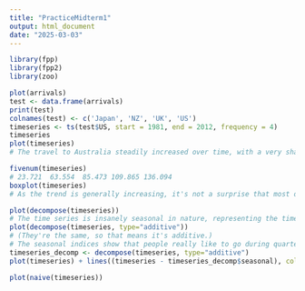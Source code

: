 ---
title: "PracticeMidterm1"
output: html_document
date: "2025-03-03"
---
```{r}
library(fpp)
library(fpp2)
library(zoo)

plot(arrivals)
test <- data.frame(arrivals)
print(test)
colnames(test) <- c('Japan', 'NZ', 'UK', 'US')
timeseries <- ts(test$US, start = 1981, end = 2012, frequency = 4)
timeseries
plot(timeseries)
# The travel to Australia steadily increased over time, with a very sharp increase in about 1987 to 1989, generally increasing over time, with spikes in particular seasons indicating that people prefer to go there during certain times of the year.

fivenum(timeseries)
# 23.721  63.554  85.473 109.865 136.094
boxplot(timeseries)
# As the trend is generally increasing, it's not a surprise that most data is within a fairly high portion representing both the highs and lows of the later data. The long tail at the bottom shows that there's more spread-out data towards the lower end, showing a generally increasing trend over time.

plot(decompose(timeseries))
# The time series is insanely seasonal in nature, representing the time of year someone would want to go to Australia. Because the seasonality is static, it's additive.
plot(decompose(timeseries, type="additive"))
# (They're the same, so that means it's additive.)
# The seasonal indices show that people really like to go during quarter 1 and quarter 4, and don't really like to go during quarter 3 and quarter 4, matching the climate of the United States; people would want to go somewhere warm during Fall & Winter, and wouldn't want to go to the place famously known for being hot when it's already hot in your home country. 
timeseries_decomp <- decompose(timeseries, type="additive")
plot(timeseries) + lines((timeseries - timeseries_decomp$seasonal), col="red")

plot(naive(timeseries))

```